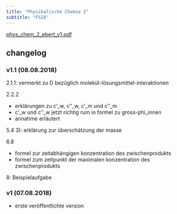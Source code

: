 ```yaml
---
title: "Physikalische Chemie 2"
subtitle: "FS18"
---
```


[phys_chem_2_ebert_v1.pdf](/science/lecture_notes/files/phys_chem_2_ebert_v1.pdf){.external target="_blank"}

## changelog

### v1.1 (08.08.2018)

2.1.1: vermerkt zu D bezüglich molekül-lösungsmittel-interaktionen

2.2.2

- erklärungen zu c'_w, c''_w, c'_m und c''_m
- c'_w und c''_w jetzt richtig rum in formel zu gross-phi_innen
- annahme erläutert

5.4 3): erklärung zur überschätzung der masse

6.8

- formel zur zeitabhängigen konzentration des zwischenprodukts
- formel zum zeitpunkt der maximalen konzentration des zwischenprodukts

8: Beispielaufgabe

### v1 (07.08.2018)

- erste veröffentlichte version
